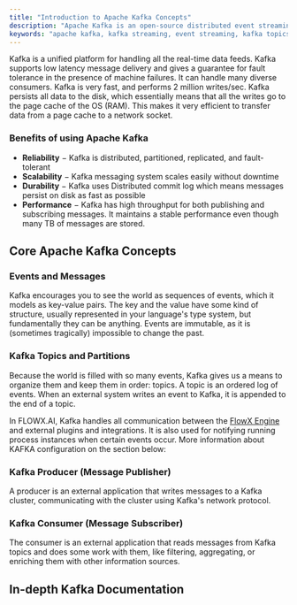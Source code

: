 ```yaml
---
title: "Introduction to Apache Kafka Concepts"
description: "Apache Kafka is an open-source distributed event streaming platform that can handle a high volume of data and enables you to pass messages from one end-point to another. Learn about Kafka producers, consumers, topics, and event streaming fundamentals."
keywords: "apache kafka, kafka streaming, event streaming, kafka topics, kafka producer, kafka consumer, kafka architecture, message broker, event-driven architecture"
---
```


Kafka is a unified platform for handling all the real-time data feeds. Kafka supports low latency message delivery and gives a guarantee for fault tolerance in the presence of machine failures. It can handle many diverse consumers. Kafka is very fast, and performs 2 million writes/sec. Kafka persists all data to the disk, which essentially means that all the writes go to the page cache of the OS (RAM). This makes it very efficient to transfer data from a page cache to a network socket.

### Benefits of using Apache Kafka

* **Reliability** − Kafka is distributed, partitioned, replicated, and fault-tolerant
* **Scalability** − Kafka messaging system scales easily without downtime
* **Durability** − Kafka uses Distributed commit log which means messages persist on disk as fast as possible
* **Performance** − Kafka has high throughput for both publishing and subscribing messages. It maintains a stable performance even though many TB of messages are stored.

## Core Apache Kafka Concepts

### Events and Messages

Kafka encourages you to see the world as sequences of events, which it models as key-value pairs. The key and the value have some kind of structure, usually represented in your language's type system, but fundamentally they can be anything. Events are immutable, as it is (sometimes tragically) impossible to change the past.

### Kafka Topics and Partitions

Because the world is filled with so many events, Kafka gives us a means to organize them and keep them in order: topics. A topic is an ordered log of events. When an external system writes an event to Kafka, it is appended to the end of a topic.

In FLOWX.AI, Kafka handles all communication between the [FlowX Engine](../../../platform-deep-dive/core-components/flowx-engine) and external plugins and integrations. It is also used for notifying running process instances when certain events occur.  More information about KAFKA configuration on the section below:

<Card title="FlowX Engine setup guide" href="../../../../setup-guides/flowx-engine-setup-guide/engine-setup" icon="gears">
</Card>

### Kafka Producer (Message Publisher)

A producer is an external application that writes messages to a Kafka cluster, communicating with the cluster using Kafka's network protocol.

### Kafka Consumer (Message Subscriber)

The consumer is an external application that reads messages from Kafka topics and does some work with them, like filtering, aggregating, or enriching them with other information sources.

<Card title="How to create a Kafka producer" href="../../../platform-deep-dive/integrations/creating-a-kafka-producer" icon= "link">
</Card>

<Card title="How to create a Kafka consumer" href="../../../platform-deep-dive/integrations/creating-a-kafka-consumer" icon ="link">
</Card>

## In-depth Kafka Documentation
<CardGroup>
<Card icon = "link" title ="Apache Kafka documentation" href = "https://kafka.apache.org/intro"></Card>
<Card icon = "link" title = "How Kafka works" href = "https://www.confluent.io/blog/apache-kafka-intro-how-kafka-works/"></Card>
</CardGroup>